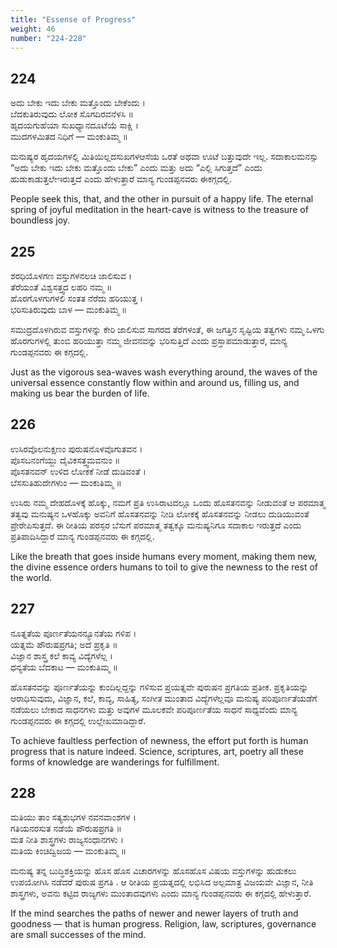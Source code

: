 ```yaml
---
title: "Essense of Progress"
weight: 46
number: "224-228"
---
```


## 224

ಅದು ಬೇಕು ಇದು ಬೇಕು ಮತ್ತೊಂದು ಬೇಕೆಂದು ।  
ಬೆದಕುತಿರುವುದು ಲೋಕ ಸೊಗದಿರವನೆಳಸಿ ॥  
ಹೃದಯಗುಹೆಯಾ ಸುಖಧ್ಯಾನದೂಟೆಯೆ ಸಾಕ್ಷಿ ।  
ಮುದಗಳಮಿತದ ನಿಧಿಗೆ — ಮಂಕುತಿಮ್ಮ ॥

ಮನುಷ್ಯರ ಹೃದಯಗಳಲ್ಲಿ ಮಿತಿಯಿಲ್ಲದಸುಖಗಳಆಸೆಯ ಒರತೆ ಅಥವಾ ಊಟೆ ಬತ್ತುವುದೇ ಇಲ್ಲ. ಸದಾಕಾಲಮನಸ್ಸು “ಅದು ಬೇಕು ಇದು ಬೇಕು ಮತ್ತೊಂದು ಬೇಕು” ಎಂದು ಮತ್ತು ಅದು “ಎಲ್ಲಿ ಸಿಗುತ್ತದೆ” ಎಂದು ಹುಡುಕಾಡುತ್ತಲೇಇರುತ್ತದೆ ಎಂದು ಹೇಳುತ್ತಾರೆ ಮಾನ್ಯ ಗುಂಡಪ್ಪನವರು ಈಕಗ್ಗದಲ್ಲಿ.

People seek this, that, and the other in pursuit of a happy life. The eternal spring of joyful meditation in the heart-cave is witness to the treasure of boundless joy.

## 225

ಶರಧಿಯೊಳಗಣ ವಸ್ತುಗಳನಲಚಿ ಜಾಲಿಸುವ ।  
ತೆರೆಯಂತೆ ವಿಶ್ವಸತ್ತ್ವದ ಲಹರಿ ನಮ್ಮ ॥  
ಹೊರಗೊಳಗುಗಳಲಿ ಸಂತತ ನೆರೆದು ಹರಿಯುತ್ತ ।  
ಭರಿಸುತಿರುವುದು ಬಾಳ — ಮಂಕುತಿಮ್ಮ ॥

ಸಮುದ್ರದೊಳಗಿರುವ ವಸ್ತುಗಳನ್ನು ಕೇರಿ ಜಾಲಿಸುವ ಸಾಗರದ ತೆರೆಗಳಂತೆ, ಈ ಜಗತ್ತಿನ ಸೃಷ್ಟಿಯ ತತ್ವಗಳು ನಮ್ಮ ಒಳಗು ಹೊರಗುಗಳಲ್ಲಿ ತುಂಬಿ ಹರಿಯುತ್ತಾ ನಮ್ಮ ಜೀವನವನ್ನು ಭರಿಸುತ್ತಿದೆ ಎಂದು ಪ್ರಸ್ತಾಪಮಾಡುತ್ತಾರೆ, ಮಾನ್ಯ ಗುಂಡಪ್ಪನವರು ಈ ಕಗ್ಗದಲ್ಲಿ.

Just as the vigorous sea-waves wash everything around, the waves of the universal essence constantly flow within and around us, filling us, and making us bear the burden of life.

## 226

ಉಸಿರವೊಲನುಕ್ಷಣಂ ಪುರುಷನೊಳವೊಗುತವನ ।  
ಪೊಸಬನಂಗೆಯ್ದು ದೈವಿಕಸತ್ತ್ವಮವನುಂ ॥  
ಪೊಸತನವನ್ ಉಳಿದ ಲೋಕಕೆ ನೀಡೆ ದುಡಿವಂತೆ ।  
ಬೆಸಸುತಿಹುದೇಗಳುಂ — ಮಂಕುತಿಮ್ಮ ॥

ಉಸಿರು ನಮ್ಮ ದೇಹದೊಳಕ್ಕೆ ಹೊಕ್ಕು, ನಮಗೆ ಪ್ರತಿ ಉಸಿರಾಟದಲ್ಲೂ ಒಂದು ಹೊಸತನವನ್ನು ನೀಡುವಂತೆ ಆ ಪರಮಾತ್ಮ ತತ್ವವು ಮನುಷ್ಯನ ಒಳಹೊಕ್ಕು ಅವನಿಗೆ ಹೊಸತನವನ್ನು ನೀಡಿ ಲೋಕಕ್ಕೆ ಹೊಸತನವನ್ನು ನೀಡಲು ದುಡಿಯುವಂತೆ ಪ್ರೇರೇಪಿಸುತ್ತದೆ. ಈ ರೀತಿಯ ಪರಸ್ಪರ ಬೆಸುಗೆ ಪರಮಾತ್ಮ ತತ್ವಕ್ಕೂ ಮನುಷ್ಯನಿಗೂ ಸದಾಕಾಲ ಇರುತ್ತದೆ ಎಂದು ಪ್ರತಿಪಾದಿಸಿದ್ದಾರೆ ಮಾನ್ಯ ಗುಂಡಪ್ಪನವರು ಈ ಕಗ್ಗದಲ್ಲಿ.

Like the breath that goes inside humans every moment, making them new, the divine essence orders humans to toil to give the newness to the rest of the world.

## 227

ನೂತ್ನತೆಯ ಪೂರ್ಣತೆಯನನ್ಯೂನತೆಯ ಗಳಿಪ ।  
ಯತ್ನಮೆ ಪೌರುಷಪ್ರಗತಿ; ಅದೆ ಪ್ರಕೃತಿ ॥  
ವಿಜ್ಞಾನ ಶಾಸ್ತ್ರ ಕಲೆ ಕಾವ್ಯ ವಿದ್ಯೆಗಳೆಲ್ಲ ।  
ಧನ್ಯತೆಯ ಬೆದಕಾಟ — ಮಂಕುತಿಮ್ಮ ॥

ಹೊಸತನವನ್ನು ಪೂರ್ಣತೆಯನ್ನು ಕುಂದಿಲ್ಲದ್ದನ್ನು ಗಳಿಸುವ ಪ್ರಯತ್ನವೇ ಪುರುಷನ ಪ್ರಗತಿಯ ಪ್ರತೀಕ. ಪ್ರಕೃತಿಯನ್ನು ಆರಾಧಿಸುವುದು, ವಿಜ್ಞಾನ, ಕಲೆ, ಕಾವ್ಯ, ಸಾಹಿತ್ಯ, ಸಂಗೀತ ಮುಂತಾದ ವಿದ್ಯೆಗಳೆಲ್ಲವೂ ಮನುಷ್ಯ ಪರಿಪೂರ್ಣತೆಯಡೆಗೆ ನಡೆಯಲು ಬೇಕಾದ ಸಾಧನಗಳು ಮತ್ತು ಅವುಗಳ ಮೂಲಕವೇ ಪರಿಪೂರ್ಣತೆಯ ಸಾಧನೆ ಸಾಧ್ಯವೆಂದು ಮಾನ್ಯ ಗುಂಡಪ್ಪನವರು ಈ ಕಗ್ಗದಲ್ಲಿ ಉಲ್ಲೇಖಮಾಡಿದ್ದಾರೆ.

To achieve faultless perfection of newness, the effort put forth is human progress that is nature indeed. Science, scriptures, art, poetry all these forms of knowledge are wanderings for fulfillment.

## 228

ಮತಿಯು ತಾಂ ಸತ್ಯಶುಭಗಳ ನವನವಾಂಶಗಳ ।  
ಗತಿಯನರಸುತ ನಡೆಯೆ ಪೌರುಷಪ್ರಗತಿ ॥  
ಮತ ನೀತಿ ಶಾಸ್ತ್ರಗಳು ರಾಜ್ಯಸಂಧಾನಗಳು ।  
ಮತಿಯ ಕಿಂಚಿದ್ವಿಜಯ — ಮಂಕುತಿಮ್ಮ ॥

ಮನುಷ್ಯ ತನ್ನ ಬುದ್ಧಿಶಕ್ತಿಯನ್ನು ಹೊಸ ಹೊಸ ವಿಚಾರಗಳನ್ನು ಹೊಸಹೊಸ ವಿಷಯ ವಸ್ತುಗಳನ್ನು ಹುಡುಕಲು ಉಪಯೋಗಿಸಿ ನಡೆದರೆ ಪುರುಷ ಪ್ರಗತಿ . ಆ ರೀತಿಯ ಪ್ರಯತ್ನದಲ್ಲಿ ಲಭಿಸಿದ ಅಲ್ಪಮಾತ್ರ ವಿಜಯವೇ ವಿಜ್ಞಾನ, ನೀತಿ ಶಾಸ್ತ್ರಗಳು, ಅವನು ಕಟ್ಟಿದ ರಾಜ್ಯಗಳು ಮುಂತಾದವುಗಳು ಎಂದು ಮಾನ್ಯ ಗುಂಡಪ್ಪನವರು ಈ ಕಗ್ಗದಲ್ಲಿ ಹೇಳುತ್ತಾರೆ.

If the mind searches the paths of newer and newer layers of truth and goodness — that is human progress. Religion, law, scriptures, governance are small successes of the mind.
